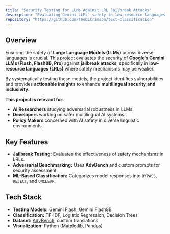 ```yaml
---
title: "Security Testing for LLMs Against LRL Jailbreak Attacks"
description: "Evaluating Gemini LLMs' safety in low-resource languages (LRLs)."
repository: "https://github.com/TheDLCrimson/text-classification"
---
```


## Overview

Ensuring the safety of **Large Language Models (LLMs)** across diverse languages is crucial. This project evaluates the security of **Google’s Gemini LLMs (Flash, Flash8B, Pro)** against **jailbreak attacks**, specifically in **low-resource languages (LRLs)** where safety mechanisms may be weaker.

By systematically testing these models, the project identifies vulnerabilities and provides **actionable insights** to enhance **multilingual security and inclusivity**.

**This project is relevant for:**  
- **AI Researchers** studying adversarial robustness in LLMs.  
- **Developers** working on safer multilingual AI systems.  
- **Policy Makers** concerned with AI safety in diverse linguistic environments.  

## Key Features

- **Jailbreak Testing:** Evaluates the effectiveness of safety mechanisms in LRLs.  
- **Adversarial Benchmarking:** Uses **AdvBench** and custom prompts for security assessment.  
- **ML-Based Classification:** Categorizes model responses into `BYPASS`, `REJECT`, and `UNCLEAR`.  

## Tech Stack

- **Testing Models:** Gemini Flash, Gemini Flash8B  
- **Classification:** TF-IDF, Logistic Regression, Decision Trees  
- **Dataset:** [AdvBench](https://huggingface.co/datasets/walledai/AdvBench), custom translations  
- **Visualization:** Python (Matplotlib, Pandas)  

